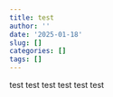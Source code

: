 ```yaml
---
title: test
author: ''
date: '2025-01-18'
slug: []
categories: []
tags: []
---
```

test test test test test test 